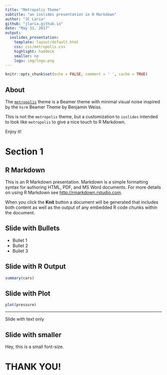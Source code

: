 ```yaml
---
title: "Metropolis Theme"
subtitle: "an ioslides presentation in R Markdown"
author: "JC Laria"
github: "jlaria.github.io"
date: "May 31, 2017"    
output: 
  ioslides_presentation:
    template: layout/default.html
    css: css/metropolis.css
    highlight: haddock
    smaller: no
    logo: img/logo.png
---
```



```r
knitr::opts_chunk$set(echo = FALSE, comment = ' ', cache = TRUE)
```

## About

The [`metropolis`](github.com/matze/mtheme) theme is a Beamer theme with minimal visual noise
inspired by the `hsrm` Beamer Theme by Benjamin Weiss.

This is not the `metropolis` theme, but a customization to `ioslides` intended to look like `metropolis` to give a nice touch to R Markdown.

Enjoy it!

# Section 1

## R Markdown

This is an R Markdown presentation. Markdown is a simple formatting syntax for authoring HTML, PDF, and MS Word documents. For more details on using R Markdown see <http://rmarkdown.rstudio.com>.

When you click the **Knit** button a document will be generated that includes both content as well as the output of any embedded R code chunks within the document.

## Slide with Bullets

- Bullet 1
- Bullet 2
- Bullet 3

## Slide with R Output

```r
summary(cars)
```

## Slide with Plot

```r
plot(pressure)
```


---

Slide with text only

## Slide with smaller{.smaller}

Hey, this is a small font-size.


# THANK YOU!
